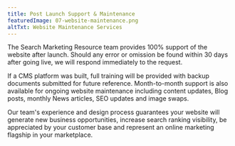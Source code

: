 ```yaml
---
title: Post Launch Support & Maintenance
featuredImage: 07-website-maintenance.png
altTxt: Website Maintenance Services
---
```


<div className="text-justify">
  <p className="pb-3">
    The Search Marketing Resource team provides 100% support of the website
    after launch. Should any error or omission be found within 30 days after
    going live, we will respond immediately to the request.
  </p>
  <p className="pb-3">
    If a CMS platform was built, full training will be provided with backup
    documents submitted for future reference. Month-to-month support is also
    available for ongoing website maintenance including content updates, Blog
    posts, monthly News articles, SEO updates and image swaps.
  </p>
  <p>
    Our team's experience and design process guarantees your website will
    generate new business opportunities, increase search ranking visibility, be
    appreciated by your customer base and represent an online marketing flagship
    in your marketplace.
  </p>
</div>
